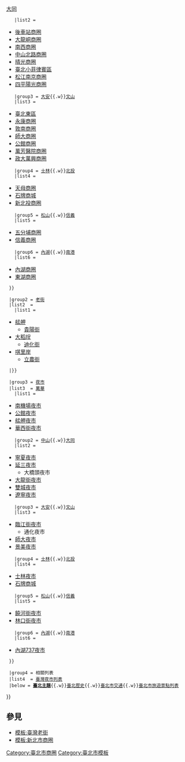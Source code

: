 {{Navbox
  |name= 臺北市商圈
  |title=[[臺北市]][[:Category:臺北市商圈|商圈]]、[[:Category:臺灣老街|老街]]、[[:Category:臺北市夜市|夜市]]列表
  |listclass = hlist
  |above  = 
  |group1 = [[商圈]]
  |list1  = {{Navbox|child
    |group1 = [[中正區 (臺北市)|中正]]{{.w}}[[萬華區|萬華]]
    |list1 =
*[[臺北站前商圈|站前商圈]]
**[[印尼街]]
*[[城內商圈]]
*[[光華商圈]]
**[[光華商場]]
*[[西門町]]
*[[艋舺服飾商圈]]
*[[台北鳥店街]]
    |group2 = [[中山區 (臺北市)|中山]]{{.w}}[[大同區 (臺灣)|大同]]
    |list2 =
*[[台北後車站商圈|後車站商圈]]
*[[大龍峒商圈]]
*[[南西商圈]]
*[[中山北路商圈]]
*[[晴光商圈]]
*[[臺北小菲律賓區]]
*[[松江南京商圈]]
*[[四平陽光商圈]]
    |group3 = [[大安區 (臺北市)|大安]]{{.w}}[[文山區|文山]]
    |list3 =
*[[臺北東區]]
*[[永康街 (臺北市)|永康商圈]]
*[[敦南商圈]]
*[[師大商圈]]
*[[公館 (臺北市)|公館商圈]]
*[[萬芳醫院商圈]]
*[[政大萬興商圈]]
    |group4 = [[士林區|士林]]{{.w}}[[北投區|北投]]
    |list4 =
*[[天母|天母商圈]]
*[[石牌 (臺北市)#商城|石牌商城]]
*[[新北投商圈]]
    |group5 = [[松山區 (臺北市)|松山]]{{.w}}[[信義區 (臺北市)|信義]]
    |list5 =
*[[五分埔商圈]]
*[[信義計畫區|信義商圈]]
    |group6 = [[內湖區|內湖]]{{.w}}[[南港區|南港]]
    |list6 =
*[[內湖商圈]]
*[[東湖商圈]]
  }}

  |group2 = [[老街]]
  |list2  = {{Navbox|child
    |group1 = {{nowrap|[[萬華區|萬]][[大同區 (臺灣)|大]]{{.w}}[[北投區|北投]]}}
    |list1 =
*[[艋舺]]
**[[貴陽街 (台北市)|貴陽街]]
*[[大稻埕]]
**[[迪化街]]
*[[唭里岸]]
**[[立農街]]
  |}}

  |group3 = [[夜市]]
  |list3  = {{Navbox|child
    |group1 = [[中正區 (臺北市)|中正]]{{.w}}[[萬華區|萬華]]
    |list1 =
*[[南機場夜市]]
*[[公館 (臺北市)|公館夜市]]
*[[艋舺夜市]]
*[[華西街夜市]]
    |group2 = [[中山區 (臺北市)|中山]]{{.w}}[[大同區 (臺灣)|大同]]
    |list2 =
*[[寧夏路夜市|寧夏夜市]]
*[[延三夜市]]
**大橋頭夜市
*[[大龍街|大龍街夜市]]
*[[雙城夜市]]
*[[遼寧夜市]]
    |group3 = [[大安區 (臺北市)|大安]]{{.w}}[[文山區|文山]]
    |list3 =
*[[臨江街觀光夜市|臨江街夜市]]
**通化夜市
*[[師大夜市]]
*[[景美夜市]]
    |group4 = [[士林區|士林]]{{.w}}[[北投區|北投]]
    |list4 =
*[[士林夜市]]
*[[石牌 (臺北市)#商城|石牌商城]]
    |group5 = [[松山區 (臺北市)|松山]]{{.w}}[[信義區 (臺北市)|信義]]
    |list5 =
*[[饒河街觀光夜市|饒河街夜市]]
*[[林口街夜市]]
    |group6 = [[內湖區|內湖]]{{.w}}[[南港區|南港]]
    |list6 =
*[[內湖737夜市]]
  }}

  |group4 = 相關列表
  |list4  = [[臺灣夜市列表]]
  |below = '''[[Portal:臺北|臺北主題]]'''{{.w}}[[臺北歷史]]{{.w}}[[臺北市交通]]{{.w}}[[臺北市旅遊景點列表]]
}}<includeonly>[[Category:臺北市商圈]]</includeonly><noinclude>
== 參見 ==
*[[模板:臺灣老街]]
*[[模板:新北市商圈]]

[[Category:臺北市商圈| ]]
[[Category:臺北市夜市| ]]
[[Category:臺北市模板]]
</noinclude>